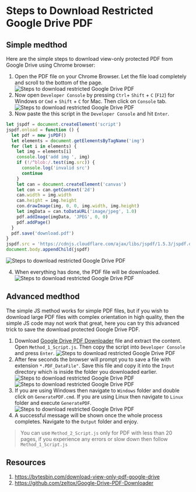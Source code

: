 # Steps to Download Restricted Google Drive PDF

## Simple medthod

Here are the simple steps to download view-only protected PDF from Google Drive using Chrome browser:

1. Open the PDF file on your Chrome Browser. Let the file load completely and scroll to the bottom of the page.
   ![Steps to download restricted Google Drive PDF](/assets/230304_2057/01.png)
2. Now open `Developer Console` by pressing `Ctrl`+ `Shift` + `C` (`F12`) for Windows or `Cmd` + `Shift` + `C` for Mac. Then click on `Console` tab.
   ![Steps to download restricted Google Drive PDF](/assets/230304_2057/02.png)
3. Now paste the this script in the `Developer Console` and hit `Enter`.

```js copy
let jspdf = document.createElement('script')
jspdf.onload = function () {
  let pdf = new jsPDF()
  let elements = document.getElementsByTagName('img')
  for (let i in elements) {
    let img = elements[i]
    console.log('add img ', img)
    if (!/^blob:/.test(img.src)) {
      console.log('invalid src')
      continue
    }
    let can = document.createElement('canvas')
    let con = can.getContext('2d')
    can.width = img.width
    can.height = img.height
    con.drawImage(img, 0, 0, img.width, img.height)
    let imgData = can.toDataURL('image/jpeg', 1.0)
    pdf.addImage(imgData, 'JPEG', 0, 0)
    pdf.addPage()
  }
  pdf.save('download.pdf')
}
jspdf.src = 'https://cdnjs.cloudflare.com/ajax/libs/jspdf/1.5.3/jspdf.debug.js'
document.body.appendChild(jspdf)
```

![Steps to download restricted Google Drive PDF](/assets/230304_2057/03.png)

4. When everything has done, the PDF file will be downloaded.
   ![Steps to download restricted Google Drive PDF](/assets/230304_2057/04.png)

## Advanced medthod

The simple JS method works for simple PDF files, but if you wish to download large PDF files with complex orientation in high quality, then the simple JS code may not work that great, here you can try this advanced trick to save the download protected Google Drive PDF.

1. Download [Google Drive PDF Downloader](https://github.com/zeltox/Google-Drive-PDF-Downloader/archive/refs/heads/master.zip) file and extract the content. Open `Method_1_Script.js`. Then copy the script into `Developer Console` and press `Enter`.
   ![Steps to download restricted Google Drive PDF](/assets/230304_2057/05.png)
2. After few seconds the browser will prompt you to save a file with extension `*.PDF_DataFile"`. Save this file and copy it into the `Input` directory which is inside the folder you downloaded earlier.
   ![Steps to download restricted Google Drive PDF](/assets/230304_2057/06.png)
   ![Steps to download restricted Google Drive PDF](/assets/230304_2057/07.png)
3. If you are using Windows then navigate to `Windows` folder and double click on `GeneratePDF.cmd`. If you are using Linux then navigate to `Linux` folder and execute `GeneratePDF`.
   ![Steps to download restricted Google Drive PDF](/assets/230304_2057/08.png)
4. A successful message will be shown once the whole process completes. Navigate to the `Output` folder and enjoy.

> You can use `Method_2_Script.js` only for PDF with less than 20 pages, if you experience any errors or slow down then follow `Method_1_Script.js`

## Resources

1. https://bytesbin.com/download-view-only-pdf-google-drive
1. https://github.com/zeltox/Google-Drive-PDF-Downloader
